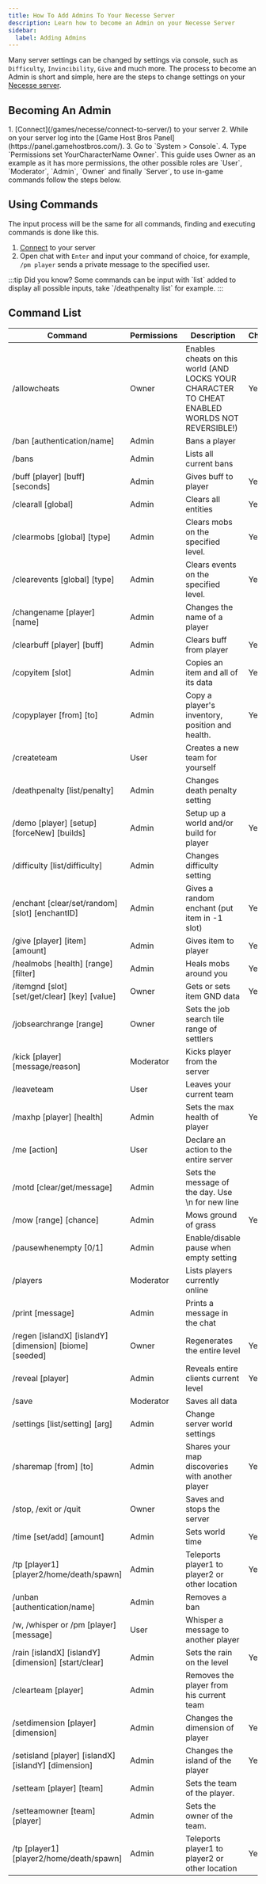 ```yaml
---
title: How To Add Admins To Your Necesse Server
description: Learn how to become an Admin on your Necesse Server
sidebar:
  label: Adding Admins
---
```


Many server settings can be changed by settings via console, such as `Difficulty`, `Invincibility`, `Give` and much more. The process to become an Admin is short and simple, here are the steps to change settings on your [Necesse server](https://www.gamehostbros.com/necesse-server-hosting/).

## Becoming An Admin

<Steps>
  1. [Connect](/games/necesse/connect-to-server/) to your server
  2. While on your server log into the [Game Host Bros Panel](https://panel.gamehostbros.com/).
  3. Go to `System > Console`.
  4. Type `Permissions set YourCharacterName Owner`.
</Steps>
This guide uses Owner as an example as it has more permissions, the other possible roles are `User`, `Moderator`, `Admin`, `Owner` and finally `Server`, to use in-game commands follow the steps below.

## Using Commands

The input process will be the same for all commands, finding and executing commands is done like this.
<Steps>
  1. [Connect](/games/necesse/connect-to-server/) to your server
  2. Open chat with `Enter` and input your command of choice, for example, `/pm player` sends a private message to the specified user.
</Steps>
:::tip
Did you know? Some commands can be input with `list` added to display all possible inputs, take `/deathpenalty list` for example.
:::

## Command List

| Command                                          | Permissions | Description                                                                                               | Cheats |
|--------------------------------------------------|-------------|------------------------------------------------------------------------------------------------------|--------|
| /allowcheats                                    | Owner       | Enables cheats on this world (AND LOCKS YOUR CHARACTER TO CHEAT ENABLED WORLDS NOT REVERSIBLE!)                                                | Yes    |
| /ban [authentication/name]                       | Admin       | Bans a player                                                                                         |        |
| /bans                                           | Admin       | Lists all current bans                                                                                 |        |
| /buff [player] [buff] [seconds]             | Admin       | Gives buff to player                                                                                 | Yes    |
| /clearall [global]                            | Admin       | Clears all entities                                                                                  | Yes    |
| /clearmobs [global] [type]                 | Admin       | Clears mobs on the specified level.                           | Yes    |
| /clearevents [global] [type]                | Admin       | Clears events on the specified level.                                           | Yes    |
| /changename [player] [name]                     | Admin       | Changes the name of a player                                                                          |        |
| /clearbuff [player] [buff]                    | Admin       | Clears buff from player                                                                                | Yes    |
| /copyitem [slot]                              | Admin       | Copies an item and all of its data                                                                    | Yes    |
| /copyplayer [from] [to]                         | Admin       | Copy a player's inventory, position and health.                                        | Yes    |
| /createteam                                      | User        | Creates a new team for yourself                                                                      |        |
| /deathpenalty [list/penalty]                     | Admin       | Changes death penalty setting                                                                          |        |
| /demo [player] [setup] [forceNew] [builds] | Admin    | Setup up a world and/or build for player                                                             | Yes    |
| /difficulty [list/difficulty]                     | Admin       | Changes difficulty setting                                                                             |        |
| /enchant [clear/set/random] [slot] [enchantID] | Admin    | Gives a random enchant (put item in -1 slot)                               | Yes    |
| /give [player] [item] [amount]              | Admin       | Gives item to player                                                                                 | Yes    |
| /healmobs [health] [range] [filter]         | Admin       | Heals mobs around you                                                                                 | Yes    |
| /itemgnd [slot] [set/get/clear] [key] [value] | Owner   | Gets or sets item GND data                                                                            | Yes    |
| /jobsearchrange [range]                         | Owner       | Sets the job search tile range of settlers                                                             |        |
| /kick [player] [message/reason]               | Moderator   | Kicks player from the server                                                                          |        |
| /leaveteam                                       | User        | Leaves your current team                                                                              |        |
| /maxhp [player] [health]                       | Admin       | Sets the max health of player                                                                          | Yes    |
| /me [action]                                     | User        | Declare an action to the entire server                                                               |        |
| /motd [clear/get/message]                       | Admin       | Sets the message of the day. Use \n for new line                                           |        |
| /mow [range] [chance]                         | Admin       | Mows ground of grass                                                   | Yes    |
| /pausewhenempty [0/1]                           | Admin       | Enable/disable pause when empty setting                                                                |        |
| /players                                         | Moderator   | Lists players currently online                                                                        |        |
| /print [message]                                 | Admin       | Prints a message in the chat                                                                          |        |
| /regen [islandX] [islandY] [dimension] [biome] [seeded] | Owner | Regenerates the entire level                                                                            | Yes    |
| /reveal [player]                               | Admin       | Reveals entire clients current level                                                                   | Yes    |
| /save                                            | Moderator   | Saves all data                                                                                        |        |
| /settings [list/setting] [arg]                | Admin       | Change server world settings                                                                           |        |
| /sharemap [from] [to]                         | Admin       | Shares your map discoveries with another player                                                       | Yes    |
| /stop, /exit or /quit                           | Owner       | Saves and stops the server                                                                             |        |
| /time [set/add] [amount]                      | Admin       | Sets world time                                            | Yes    |
| /tp [player1] [player2/home/death/spawn]     | Admin       | Teleports player1 to player2 or other location                                                       | Yes    |
| /unban [authentication/name]                     | Admin       | Removes a ban                                                                                         |        |
| /w, /whisper or /pm [player] [message]          | User        | Whisper a message to another player                                                                  |        |
| /rain [islandX] [islandY] [dimension] [start/clear] | Admin   | Sets the rain on the level                                                                             | Yes    |
| /clearteam [player]                             | Admin       | Removes the player from his current team                                                              |        |
| /setdimension [player] [dimension]             | Admin       | Changes the dimension of player                                                                        | Yes    |
| /setisland [player] [islandX] [islandY] [dimension] | Admin | Changes the island of the player                                                                      | Yes    |
| /setteam [player] [team]                        | Admin       | Sets the team of the player.                                                                          |        |
| /setteamowner [team] [player]                   | Admin       | Sets the owner of the team.                            |        |
| /tp [player1] [player2/home/death/spawn]     | Admin       | Teleports player1 to player2 or other location                                                       | Yes    |

